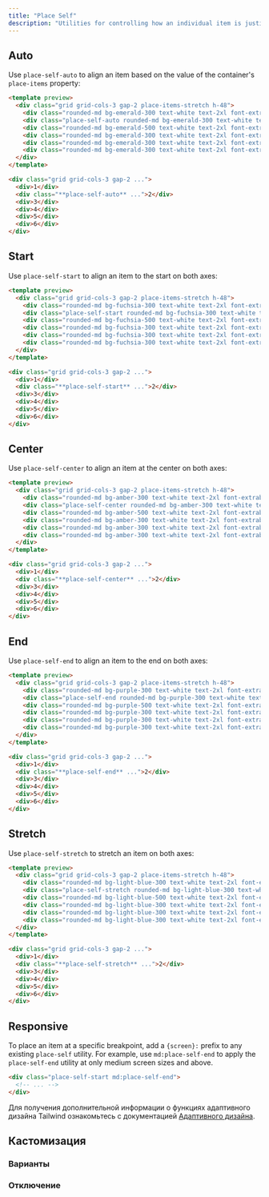 ```yaml
---
title: "Place Self"
description: "Utilities for controlling how an individual item is justified and aligned at the same time."
---
```




## Auto

Use `place-self-auto` to align an item based on the value of the container's `place-items` property:

```html emerald
<template preview>
  <div class="grid grid-cols-3 gap-2 place-items-stretch h-48">
    <div class="rounded-md bg-emerald-300 text-white text-2xl font-extrabold flex items-center justify-center py-3 px-6">1</div>
    <div class="place-self-auto rounded-md bg-emerald-300 text-white text-2xl font-extrabold flex items-center justify-center py-3 px-6">2</div>
    <div class="rounded-md bg-emerald-500 text-white text-2xl font-extrabold flex items-center justify-center py-3 px-6">3</div>
    <div class="rounded-md bg-emerald-300 text-white text-2xl font-extrabold flex items-center justify-center py-3 px-6">4</div>
    <div class="rounded-md bg-emerald-300 text-white text-2xl font-extrabold flex items-center justify-center py-3 px-6">5</div>
    <div class="rounded-md bg-emerald-300 text-white text-2xl font-extrabold flex items-center justify-center py-3 px-6">6</div>
  </div>
</template>

<div class="grid grid-cols-3 gap-2 ...">
  <div>1</div>
  <div class="**place-self-auto** ...">2</div>
  <div>3</div>
  <div>4</div>
  <div>5</div>
  <div>6</div>
</div>
```

## Start

Use `place-self-start` to align an item to the start on both axes:

```html fuchsia
<template preview>
  <div class="grid grid-cols-3 gap-2 place-items-stretch h-48">
    <div class="rounded-md bg-fuchsia-300 text-white text-2xl font-extrabold flex items-center justify-center py-3 px-6">1</div>
    <div class="place-self-start rounded-md bg-fuchsia-300 text-white text-2xl font-extrabold flex items-center justify-center py-3 px-6">2</div>
    <div class="rounded-md bg-fuchsia-500 text-white text-2xl font-extrabold flex items-center justify-center py-3 px-6">3</div>
    <div class="rounded-md bg-fuchsia-300 text-white text-2xl font-extrabold flex items-center justify-center py-3 px-6">4</div>
    <div class="rounded-md bg-fuchsia-300 text-white text-2xl font-extrabold flex items-center justify-center py-3 px-6">5</div>
    <div class="rounded-md bg-fuchsia-300 text-white text-2xl font-extrabold flex items-center justify-center py-3 px-6">6</div>
  </div>
</template>

<div class="grid grid-cols-3 gap-2 ...">
  <div>1</div>
  <div class="**place-self-start** ...">2</div>
  <div>3</div>
  <div>4</div>
  <div>5</div>
  <div>6</div>
</div>
```

## Center

Use `place-self-center` to align an item at the center on both axes:

```html amber
<template preview>
  <div class="grid grid-cols-3 gap-2 place-items-stretch h-48">
    <div class="rounded-md bg-amber-300 text-white text-2xl font-extrabold flex items-center justify-center py-3 px-6">1</div>
    <div class="place-self-center rounded-md bg-amber-300 text-white text-2xl font-extrabold flex items-center justify-center py-3 px-6">2</div>
    <div class="rounded-md bg-amber-500 text-white text-2xl font-extrabold flex items-center justify-center py-3 px-6">3</div>
    <div class="rounded-md bg-amber-300 text-white text-2xl font-extrabold flex items-center justify-center py-3 px-6">4</div>
    <div class="rounded-md bg-amber-300 text-white text-2xl font-extrabold flex items-center justify-center py-3 px-6">5</div>
    <div class="rounded-md bg-amber-300 text-white text-2xl font-extrabold flex items-center justify-center py-3 px-6">6</div>
  </div>
</template>

<div class="grid grid-cols-3 gap-2 ...">
  <div>1</div>
  <div class="**place-self-center** ...">2</div>
  <div>3</div>
  <div>4</div>
  <div>5</div>
  <div>6</div>
</div>
```

## End

Use `place-self-end` to align an item to the end on both axes:

```html purple
<template preview>
  <div class="grid grid-cols-3 gap-2 place-items-stretch h-48">
    <div class="rounded-md bg-purple-300 text-white text-2xl font-extrabold flex items-center justify-center py-3 px-6">1</div>
    <div class="place-self-end rounded-md bg-purple-300 text-white text-2xl font-extrabold flex items-center justify-center py-3 px-6">2</div>
    <div class="rounded-md bg-purple-500 text-white text-2xl font-extrabold flex items-center justify-center py-3 px-6">3</div>
    <div class="rounded-md bg-purple-300 text-white text-2xl font-extrabold flex items-center justify-center py-3 px-6">4</div>
    <div class="rounded-md bg-purple-300 text-white text-2xl font-extrabold flex items-center justify-center py-3 px-6">5</div>
    <div class="rounded-md bg-purple-300 text-white text-2xl font-extrabold flex items-center justify-center py-3 px-6">6</div>
  </div>
</template>

<div class="grid grid-cols-3 gap-2 ...">
  <div>1</div>
  <div class="**place-self-end** ...">2</div>
  <div>3</div>
  <div>4</div>
  <div>5</div>
  <div>6</div>
</div>
```

## Stretch

Use `place-self-stretch` to stretch an item on both axes:

```html lightBlue
<template preview>
  <div class="grid grid-cols-3 gap-2 place-items-stretch h-48">
    <div class="rounded-md bg-light-blue-300 text-white text-2xl font-extrabold flex items-center justify-center py-3 px-6">1</div>
    <div class="place-self-stretch rounded-md bg-light-blue-300 text-white text-2xl font-extrabold flex items-center justify-center py-3 px-6">2</div>
    <div class="rounded-md bg-light-blue-500 text-white text-2xl font-extrabold flex items-center justify-center py-3 px-6">3</div>
    <div class="rounded-md bg-light-blue-300 text-white text-2xl font-extrabold flex items-center justify-center py-3 px-6">4</div>
    <div class="rounded-md bg-light-blue-300 text-white text-2xl font-extrabold flex items-center justify-center py-3 px-6">5</div>
    <div class="rounded-md bg-light-blue-300 text-white text-2xl font-extrabold flex items-center justify-center py-3 px-6">6</div>
  </div>
</template>

<div class="grid grid-cols-3 gap-2 ...">
  <div>1</div>
  <div class="**place-self-stretch** ...">2</div>
  <div>3</div>
  <div>4</div>
  <div>5</div>
  <div>6</div>
</div>
```

## Responsive

To place an item at a specific breakpoint, add a `{screen}:` prefix to any existing `place-self` utility. For example, use `md:place-self-end` to apply the `place-self-end` utility at only medium screen sizes and above.

```html
<div class="place-self-start md:place-self-end">
  <!-- ... -->
</div>
```

Для получения дополнительной информации о функциях адаптивного дизайна Tailwind ознакомьтесь с документацией [Адаптивного дизайна](/docs/responsive-design).

## Кастомизация

### Варианты

<Variants plugin="placeSelf" name="place-self" />

### Отключение

<Disabling plugin="placeSelf" name="place-self" />
